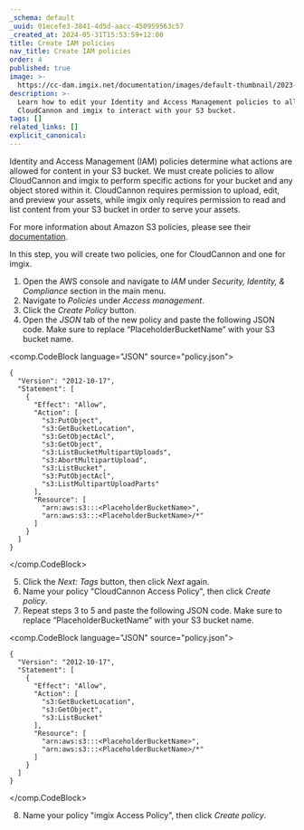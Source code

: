 ```yaml
---
_schema: default
_uuid: 01ecefe3-3841-4d5d-aacc-450959563c57
_created_at: 2024-05-31T15:53:59+12:00
title: Create IAM policies
nav_title: Create IAM policies
order: 4
published: true
image: >-
  https://cc-dam.imgix.net/documentation/images/default-thumbnail/2023-Q4/CloudCannon-Documentation-Thumbnail.png
description: >-
  Learn how to edit your Identity and Access Management policies to allow
  CloudCannon and imgix to interact with your S3 bucket.
tags: []
related_links: []
explicit_canonical:
---
```

Identity and Access Management (IAM) policies determine what actions are allowed for content in your S3 bucket. We must create policies to allow CloudCannon and imgix to perform specific actions for your bucket and any object stored within it. CloudCannon requires permission to upload, edit, and preview your assets, while imgix only requires permission to read and list content from your S3 bucket in order to serve your assets.

For more information about Amazon S3 policies, please see their <a href="https://docs.aws.amazon.com/AmazonS3/latest/userguide/access-policy-language-overview.html" target="_blank" rel="noopener">documentation</a>.

In this step, you will create two policies, one for CloudCannon and one for imgix.

1. Open the AWS console and navigate to *IAM* under *Security, Identity, & Compliance* section in the main menu.
2. Navigate to *Policies* under *Access management*.
3. Click the *Create Policy* button.
4. Open the *JSON* tab of the new policy and paste the following JSON code. Make sure to replace “PlaceholderBucketName” with your S3 bucket name.

<comp.CodeBlock language="JSON" source="policy.json">
``````````
{
  "Version": "2012-10-17",
  "Statement": [
    {
      "Effect": "Allow",
      "Action": [
        "s3:PutObject",
        "s3:GetBucketLocation",
        "s3:GetObjectAcl",
        "s3:GetObject",
        "s3:ListBucketMultipartUploads",
        "s3:AbortMultipartUpload",
        "s3:ListBucket",
        "s3:PutObjectAcl",
        "s3:ListMultipartUploadParts"
      ],
      "Resource": [
        "arn:aws:s3:::<PlaceholderBucketName>",
        "arn:aws:s3:::<PlaceholderBucketName>/*"
      ]
    }
  ]
}
``````````
</comp.CodeBlock>

5. Click the *Next: Tags* button, then click *Next* again.
6. Name your policy "CloudCannon Access Policy", then click *Create policy*.
7. Repeat steps 3 to 5 and paste the following JSON code. Make sure to replace “PlaceholderBucketName” with your S3 bucket name.

<comp.CodeBlock language="JSON" source="policy.json">
``````````
{
  "Version": "2012-10-17",
  "Statement": [
    {
      "Effect": "Allow",
      "Action": [
        "s3:GetBucketLocation",
        "s3:GetObject",
        "s3:ListBucket"
      ],
      "Resource": [
        "arn:aws:s3:::<PlaceholderBucketName>",
        "arn:aws:s3:::<PlaceholderBucketName>/*"
      ]
    }
  ]
}
``````````
</comp.CodeBlock>

8. Name your policy "imgix Access Policy", then click *Create policy*.